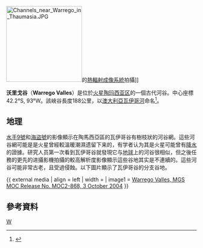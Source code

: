 {{coord|42.2|S|93|W|globe:Mars_scale:100000|display=title|name=沃里戈谷（Warrego Valles）}}
[[File:Channels_near_Warrego_in_Thaumasia.JPG|200px]]的[[熱輻射成像系統|熱輻射成像系統]]拍攝]]

'''沃里戈谷'''（'''Warrego Valles'''）是位於[[火星|火星]][[陶玛西亚区|陶玛西亚区]]的一個古代河谷。中心座標42.2°S, 93°W。該峽谷長度188公里，以[[澳大利亞|澳大利亞]][[瓦伊哥河|瓦伊哥河]]命名<ref>{{Cite web |url=http://planetarynames.wr.usgs.gov/ |title=瓦伊哥谷的命名 |accessdate=2020-09-14 |archive-date=2015-05-26 |archive-url=https://web.archive.org/web/20150526164842/http://planetarynames.wr.usgs.gov/ |dead-url=no }}</ref>。

==地理==
[[水手9號|水手9號]]和[[海盜號|海盜號]]的影像顯示在陶馬西亞區的瓦伊哥谷有樹枝狀的河谷網。這些河谷網可能是是火星曾經較溫暖潮濕遗留下来的，有学者认为其是火星可能曾有[[降水|降水]]的證據。研究人员第一次看到瓦伊哥谷就發現它与[[地球|地球]]上的河谷很相似，但之後任務的更先的进攝影機拍攝的較高解析度影像顯示這些谷地其实是不連續的{{Citation needed|date=January 2010}}。這些河谷可能非常古老，且受過侵蝕。以下圖片顯示了瓦伊哥谷的分支谷地。

{{ external media
| align  = left
| width  = 
| image1 = [http://www.msss.com/mars_images/moc/2004/10/03/ Warrego Valles, MGS MOC Release No. MOC2-868, 3 October 2004]
}}

== 參考資料 ==
{{reflist}}

{{火星}}
[[Category:火星峽谷|W]]